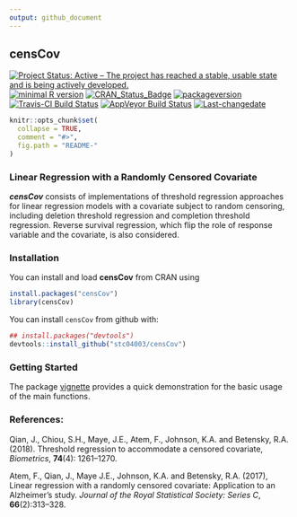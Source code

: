 ```yaml
---
output: github_document
---
```


## **censCov**

[![Project Status: Active – The project has reached a stable, usable state and is being actively developed.](http://www.repostatus.org/badges/latest/active.svg)](http://www.repostatus.org/#active)
[![minimal R version](https://img.shields.io/badge/R%3E%3D-3.4.0-6666ff.svg)](https://cran.r-project.org/)
[![CRAN_Status_Badge](http://www.r-pkg.org/badges/version/reReg)](https://cran.r-project.org/package=reReg)
[![packageversion](https://img.shields.io/badge/Package%20version-1.0.1-orange.svg?style=flat-square)](commits/master)
[![Travis-CI Build Status](https://travis-ci.org/stc04003/censCov.svg?branch=master)](https://travis-ci.org/stc04003/censCov)
[![AppVeyor Build Status](https://ci.appveyor.com/api/projects/status/github/stc04003/censCov?branch=master&svg=true)](https://ci.appveyor.com/project/stc04003/censCov)
[![Last-changedate](https://img.shields.io/badge/last%20change-2019--05--18-yellowgreen.svg)](/commits/master)

```r
knitr::opts_chunk$set(
  collapse = TRUE,
  comment = "#>",
  fig.path = "README-"
)
```

### Linear Regression with a Randomly Censored Covariate
***censCov*** consists of implementations of threshold regression approaches for linear regression models with a covariate subject to random censoring, including deletion threshold regression and completion threshold regression. Reverse survival regression, which flip the role of response variable and the covariate, is also considered.

### Installation

You can install and load **censCov** from CRAN using

```r
install.packages("censCov")
library(censCov)
```

You can install `censCov` from github with:

```r
## install.packages("devtools")
devtools::install_github("stc04003/censCov")
```

### Getting Started
The package [vignette](https://www.sychiou.com/censCov/index.html) provides a quick demonstration for the basic usage of the main functions.

### References:

  Qian, J., Chiou, S.H., Maye, J.E., Atem, F., Johnson, K.A. and Betensky, R.A. (2018).
  Threshold regression to accommodate a censored covariate, *Biometrics*, **74**(4):
  1261--1270.

  Atem, F., Qian, J., Maye J.E., Johnson, K.A. and Betensky, R.A. (2017),
  Linear regression with a randomly censored covariate: Application to an Alzheimer's study.
  *Journal of the Royal Statistical Society: Series C*, **66**(2):313--328.